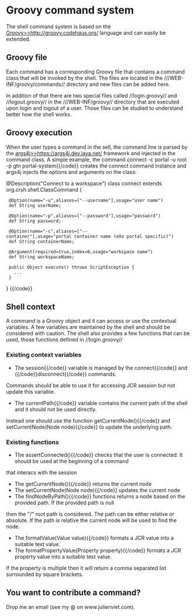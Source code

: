 = Groovy command system =

The shell command system is based on the [[Groovy>>http://groovy.codehaus.org/]] language and can easily be extended.

== Groovy file ==

Each command has a corresponding Groovy file that contains a command class that will be invoked by the shell.
The files are located in the ///WEB-INF/groovy/commands// directory and new files can be added here.

In addition of that there are two special files called //login.groovy// and //logout.groovy// in the
///WEB-INF/groovy// directory that are executed upon login and logout of a user. Those files can be studied to
understand better how the shell works.

== Groovy execution ==

When the user types a command in the sell, the command line is parsed by the [[args4j>>https://args4j.dev.java.net/]] framework
and injected in the command class. A simple example, the command {{code}}connect -c portal -u root -p gtn portal-system{{/code}}
creates the connect command instance and args4j injects the options and arguments on the class:

{{code}}
@Description("Connect to a workspace")
class connect extends org.crsh.shell.ClassCommand
{

  @Option(name="-u",aliases=["--username"],usage="user name")
  def String userName;

  @Option(name="-p",aliases=["--password"],usage="password")
  def String password;

  @Option(name="-c",aliases=["--container"],usage="portal container name (eXo portal specific)")
  def String containerName;

  @Argument(required=true,index=0,usage="workspace name")
  def String workspaceName;

  public Object execute() throws ScriptException {
    ...
  }
}
{{/code}}

== Shell context ==

A command is a Groovy object and it can access or use the contextual variables. A few variables are maintained by the shell
and should be considered with caution. The shell also provides a few functions that can be used, those functions defined in
//login.groovy//

=== Existing context variables ===

* The {{code}}session{{/code}} variable is managed by the {{code}}connect{{/code}} and {{/code}}disconnect{{/code}} commands.
Commands should be able to use it for accessing JCR session but not update this variable.
* The {{code}}currentPath{{/code}} variable contains the current path of the shell and it should not be used directly.
Instead one should use the function {{code}}getCurrentNode(){{/code}} and {{code}}setCurrentNode(Node node){{/code}} to
update the underlying path.

=== Existing functions ===

* The {{code}}assertConnected(){{/code}} checks that the user is connected. It should be used at the beginning of a command
that interacs with the session
* The {{code}}getCurrentNode(){{/code}} returns the current node
* The {{code}}setCurrentNode(Node node){{/code}} updates the current node
* The {{code}}findNodeByPath(){{/code}} functions returns a node based on the provided path. If the provided path is null
then the "/" root path is considered. The path can be either relative or absolute. If the path is relative the current
node will be used to find the node.
* The {{code}}formatValue(Value value){{/code}} formats a JCR value into a suitable text value.
* The {{code}}formatPropertyValue(Property property){{/code}} formats a JCR property value into a suitable text value.
If the property is multiple then it will return a comma separated list surrounded by square brackets.

== You want to contribute a command? ==

Drop me an email (see my @ on www.julienviet.com).